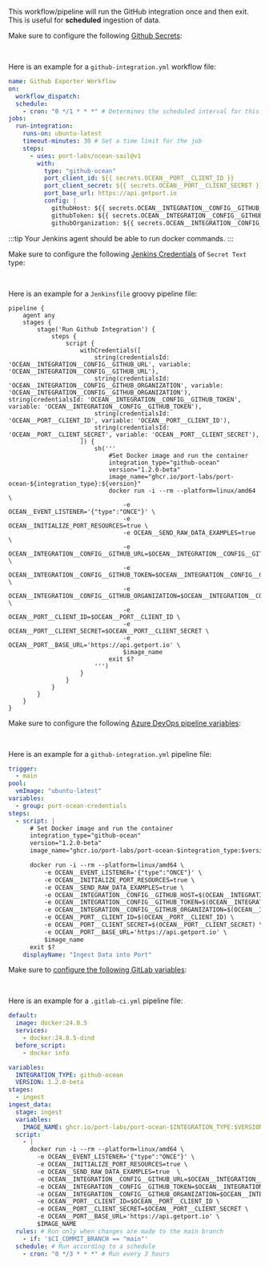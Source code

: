 

This workflow/pipeline will run the GitHub integration once and then exit. This is useful for **scheduled** ingestion of data.

<Tabs groupId="cicd-method" queryString="cicd-method">
<TabItem value="github" label="GitHub">

Make sure to configure the following [Github Secrets](https://docs.github.com/en/actions/security-guides/using-secrets-in-github-actions):

<DockerParameters />

<br/>

Here is an example for a `github-integration.yml` workflow file:

```yaml showLineNumbers
name: Github Exporter Workflow
on:
  workflow_dispatch:
  schedule:
    - cron: "0 */1 * * *" # Determines the scheduled interval for this workflow. This example runs every hour.
jobs:
  run-integration:
    runs-on: ubuntu-latest
    timeout-minutes: 30 # Set a time limit for the job
    steps:
      - uses: port-labs/ocean-sail@v1
        with:
          type: "github-ocean"
          port_client_id: ${{ secrets.OCEAN__PORT__CLIENT_ID }}
          port_client_secret: ${{ secrets.OCEAN__PORT__CLIENT_SECRET }}
          port_base_url: https://api.getport.io
          config: |
            githubHost: ${{ secrets.OCEAN__INTEGRATION__CONFIG__GITHUB_HOST }}
            githubToken: ${{ secrets.OCEAN__INTEGRATION__CONFIG__GITHUB_TOKEN }}
            githubOrganization: ${{ secrets.OCEAN__INTEGRATION__CONFIG__GITHUB_ORGANIZATION }}
```

  </TabItem>
  <TabItem value="jenkins" label="Jenkins">

:::tip
Your Jenkins agent should be able to run docker commands.
:::

Make sure to configure the following [Jenkins Credentials](https://www.jenkins.io/doc/book/using/using-credentials/)
of `Secret Text` type:

<DockerParameters />

<br/>

Here is an example for a `Jenkinsfile` groovy pipeline file:

```text showLineNumbers
pipeline {
    agent any
    stages {
        stage('Run Github Integration') {
            steps {
                script {
                    withCredentials([
                        string(credentialsId: 'OCEAN__INTEGRATION__CONFIG__GITHUB_URL', variable: 'OCEAN__INTEGRATION__CONFIG__GITHUB_URL'),
                        string(credentialsId: 'OCEAN__INTEGRATION__CONFIG__GITHUB_ORGANIZATION', variable: 'OCEAN__INTEGRATION__CONFIG__GITHUB_ORGANIZATION'),                        string(credentialsId: 'OCEAN__INTEGRATION__CONFIG__GITHUB_TOKEN', variable: 'OCEAN__INTEGRATION__CONFIG__GITHUB_TOKEN'),
                        string(credentialsId: 'OCEAN__PORT__CLIENT_ID', variable: 'OCEAN__PORT__CLIENT_ID'),
                        string(credentialsId: 'OCEAN__PORT__CLIENT_SECRET', variable: 'OCEAN__PORT__CLIENT_SECRET'),
                    ]) {
                        sh('''
                            #Set Docker image and run the container
                            integration_type="github-ocean"
                            version="1.2.0-beta"
                            image_name="ghcr.io/port-labs/port-ocean-${integration_type}:${version}"
                            docker run -i --rm --platform=linux/amd64 \
                                -e OCEAN__EVENT_LISTENER='{"type":"ONCE"}' \
                                -e OCEAN__INITIALIZE_PORT_RESOURCES=true \
                                -e OCEAN__SEND_RAW_DATA_EXAMPLES=true \
                                -e OCEAN__INTEGRATION__CONFIG__GITHUB_URL=$OCEAN__INTEGRATION__CONFIG__GITHUB_URL \
                                -e OCEAN__INTEGRATION__CONFIG__GITHUB_TOKEN=$OCEAN__INTEGRATION__CONFIG__GITHUB_TOKEN \
                                -e OCEAN__INTEGRATION__CONFIG__GITHUB_ORGANIZATION=$OCEAN__INTEGRATION__CONFIG__GITHUB_ORGANIZATION \
                                -e OCEAN__PORT__CLIENT_ID=$OCEAN__PORT__CLIENT_ID \
                                -e OCEAN__PORT__CLIENT_SECRET=$OCEAN__PORT__CLIENT_SECRET \
                                -e OCEAN__PORT__BASE_URL='https://api.getport.io' \
                                $image_name
                            exit $?
                        ''')
                    }
                }
            }
        }
    }
}
```

  </TabItem>

  <TabItem value="azure" label="Azure Devops">

Make sure to configure the following [Azure DevOps pipeline variables](https://learn.microsoft.com/en-us/azure/devops/pipelines/process/variables):

<DockerParameters />

<br/>

Here is an example for a `github-integration.yml` pipeline file:

```yaml showLineNumbers
trigger:
  - main
pool:
  vmImage: "ubuntu-latest"
variables:
  - group: port-ocean-credentials
steps:
  - script: |
      # Set Docker image and run the container
      integration_type="github-ocean"
      version="1.2.0-beta"
      image_name="ghcr.io/port-labs/port-ocean-$integration_type:$version"

      docker run -i --rm --platform=linux/amd64 \
          -e OCEAN__EVENT_LISTENER='{"type":"ONCE"}' \
          -e OCEAN__INITIALIZE_PORT_RESOURCES=true \
          -e OCEAN__SEND_RAW_DATA_EXAMPLES=true \
          -e OCEAN__INTEGRATION__CONFIG__GITHUB_HOST=$(OCEAN__INTEGRATION__CONFIG__GITHUB_HOST) \
          -e OCEAN__INTEGRATION__CONFIG__GITHUB_TOKEN=$(OCEAN__INTEGRATION__CONFIG__GITHUB_TOKEN) \
          -e OCEAN__INTEGRATION__CONFIG__GITHUB_ORGANIZATION=$(OCEAN__INTEGRATION__CONFIG__GITHUB_ORGANIZATION) \
          -e OCEAN__PORT__CLIENT_ID=$(OCEAN__PORT__CLIENT_ID) \
          -e OCEAN__PORT__CLIENT_SECRET=$(OCEAN__PORT__CLIENT_SECRET) \
          -e OCEAN__PORT__BASE_URL='https://api.getport.io' \
          $image_name
      exit $?
    displayName: "Ingest Data into Port"
```

  </TabItem>
<TabItem value="GitLab" label="GitLab">

Make sure to [configure the following GitLab variables](https://docs.gitlab.com/ee/ci/variables/#for-a-project):

<DockerParameters/>

<br/>

Here is an example for a `.gitlab-ci.yml` pipeline file:

```yaml showLineNumbers
default:
  image: docker:24.0.5
  services:
    - docker:24.0.5-dind
  before_script:
    - docker info

variables:
  INTEGRATION_TYPE: github-ocean
  VERSION: 1.2.0-beta
stages:
  - ingest
ingest_data:
  stage: ingest
  variables:
    IMAGE_NAME: ghcr.io/port-labs/port-ocean-$INTEGRATION_TYPE:$VERSION
  script:
    - |
      docker run -i --rm --platform=linux/amd64 \
        -e OCEAN__EVENT_LISTENER='{"type":"ONCE"}' \
        -e OCEAN__INITIALIZE_PORT_RESOURCES=true \
        -e OCEAN__SEND_RAW_DATA_EXAMPLES=true  \
        -e OCEAN__INTEGRATION__CONFIG__GITHUB_URL=$OCEAN__INTEGRATION__CONFIG__GITHUB_URL \
        -e OCEAN__INTEGRATION__CONFIG__GITHUB_TOKEN=$OCEAN__INTEGRATION__CONFIG__GITHUB_TOKEN \
        -e OCEAN__INTEGRATION__CONFIG__GITHUB_ORGANIZATION=$OCEAN__INTEGRATION__CONFIG__GITHUB_ORGANIZATION \
        -e OCEAN__PORT__CLIENT_ID=$OCEAN__PORT__CLIENT_ID \
        -e OCEAN__PORT__CLIENT_SECRET=$OCEAN__PORT__CLIENT_SECRET \
        -e OCEAN__PORT__BASE_URL='https://api.getport.io' \
        $IMAGE_NAME
  rules: # Run only when changes are made to the main branch
    - if: '$CI_COMMIT_BRANCH == "main"'
  schedule: # Run according to a schedule
    - cron: "0 */3 * * *" # Run every 3 hours
```

  </TabItem>
</Tabs>

<PortApiRegionTip/>

<AdvancedConfig/>

